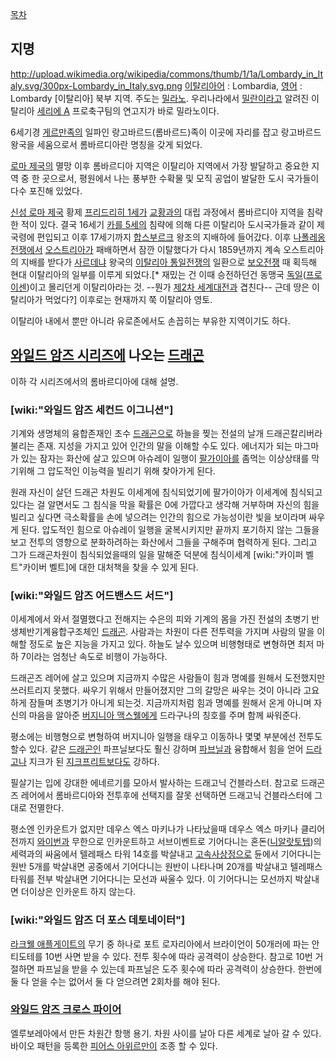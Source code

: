 [[목차]]

== 지명 ==
http://upload.wikimedia.org/wikipedia/commons/thumb/1/1a/Lombardy_in_Italy.svg/300px-Lombardy_in_Italy.svg.png
[[이탈리아어]] : Lombardia, [[영어]] : Lombardy
[이탈리아] 북부 지역. 주도는 [[밀라노]]. 우리나라에서 [[밀란]]이라고 알려진 이탈리아 [[세리에 A]] 프로축구팀의 연고지가 바로 밀라노이다.

6세기경 [[게르만족]]의 일파인 랑고바르드(롬바르드)족이 이곳에 자리를 잡고 랑고바르드 왕국을 세움으로서 롬바르디아란 명칭을 갖게 되었다.

[[로마 제국]]의 멸망 이후 롬바르디아 지역은 이탈리아 지역에서 가장 발달하고 중요한 지역 중 한 곳으로서, 평원에서 나는 풍부한 수확물 및 모직 공업이 발달한 도시 국가들이 다수 포진해 있었다.

[[신성 로마 제국]] 황제 [[프리드리히 1세]]가 [[교황]]과의 대립 과정에서 롬바르디아 지역을 침략한 적이 있다. 결국 16세기 [[카를 5세]]의 침략에 의해 다른 이탈리아 도시국가들과 같이 제국령에 편입되고 이후 17세기까지 [[합스부르크]] 왕조의 지배하에 들어갔다. 이후 [[나폴레옹 전쟁]]에서 [[오스트리아]]가 패배하면서 잠깐 이탈했다가 다시 1859년까지 계속 오스트리아의 지배를 받다가 [[사르데냐]] 왕국의 [[이탈리아 통일전쟁]]의 일환으로 [[보오전쟁]] 때 획득해 현대 이탈리아의 일부를 이루게 되었다.[* 재밌는 건 이때 승전하던건 동맹국 [[독일]]([[프로이센]])이고 몰리던게 이탈리아라는 것. --뭔가 [[제2차 세계대전]]과 겹친다-- 근데 땅은 이탈리아가 먹었다?] 이후로는 현재까지 쭉 이탈리아 영토.

이탈리아 내에서 뿐만 아니라 유로존에서도 손꼽히는 부유한 지역이기도 하다.

== [[와일드 암즈 시리즈]]에 나오는 [[드래곤]] ==
이하 각 시리즈에서의 롬바르디아에 대해 설명.

=== [wiki:"와일드 암즈 세컨드 이그니션"] ===
기계와 생명체의 융합존재인 초수 [[드래곤]]으로 하늘을 찢는 전설의 날개 드래곤칼리버라 불리는 존재. 지성을 가지고 있어 인간의 말을 이해할 수도 있다. 에너지가 되는 마그마가 있는 잠자는 화산에 살고 있으며 아슈레이 일행이 [[팔가이아]]를 좀먹는 이상상태를 막기위해 그 압도적인 이능력을 빌리기 위해 찾아가게 된다.

원래 자신이 살던 드래곤 차원도 이세계에 침식되었기에 팔가이아가 이세계에 침식되고 있다는 걸 알면서도 그 침식을 막을 확률은 0에 가깝다고 생각해 거부하며 자신의 힘을 빌리고 싶다면 극소확률을 손에 넣으려는 인간의 힘으로 가능성이란 빛을 보이라며 싸우게 된다. 압도적인 힘으로 아슈레이 일행을 굴복시키지만 끝까지 포기하지 않는 그들을 보고 전투의 영향으로 분화하려하는 화산에서 그들을 구해주며 협력하게 된다. 그리고 그가 드래곤차원이 침식되었을때의 일을 말해준 덕분에 침식이세계 [wiki:"카이퍼 벨트"카이버 벨트]에 대한 대처책을 찾을 수 있게 된다.


=== [wiki:"와일드 암즈 어드밴스드 서드"] ===
이세계에서 와서 절멸했다고 전해지는 수은의 피와 기계의 몸을 가진 전설의 초병기 반생체반기계융합구조체인 [[드래곤]]. 사람과는 차원이 다른 전투력을 가지며 사람의 말을 이해할 정도로 높은 지능을 가지고 있다. 하늘도 날수 있으며 비행형태로 변형하면 최저 마하 7이라는 엄청난 속도로 비행이 가능하다.

드래곤즈 레어에 살고 있으며 지금까지 수많은 사람들이 힘과 명예를 원해서 도전했지만 쓰러트리지 못했다. 싸우기 위해서 만들어졌지만 그의 갈망은 싸우는 것이 아니라 고요하게 잠들며 초병기가 아니게 되는것. 지금까지처럼 힘과 명예를 원해서 온게 아니며 자신의 마음을 알아준 [[버지니아 맥스웰]]에게 드라구나의 칭호를 주며 함께 싸워준다. 

평소에는 비행형으로 변형하여 버지니아 일행을 태우고 이동하나 몇몇 부분에선 전투도 할수 있다. 같은 [[드래곤]]인 파프닐보다도 훨신 강하며 [[파브닐]]과 융합해서 힘을 얻어 [[드라고나]] 지크가 된 [[지크프리트]]보다도 강하다.

필살기는 입에 강대한 에네르기를 모아서 발사하는 드래고닉 건블라스터. 참고로 드래곤즈 레어에서 롬바르디아와 전투후에 선택지를 잘못 선택하면 드래고닉 건블라스터에 그대로 전멸한다.

평소엔 인카운트가 없지만 데우스 엑스 마키나가 나타났을때 데우스 엑스 마키나 클리어 전까지 [[와이번]]과 무한으로 인카운트하고 서브이벤트로 기어다니는 혼돈([[니알랏토텝]])의 세력과의 싸움에서 텔레패스 타워 14호를 박살내고 [[고속사상정]]으로 듄에서 기어다니는 원반 5개를 박살내면 공중에서 기어다니는 원반이 나타나며 20개를 박살내고 텔레패스 타워를 전부 박살내면 기어다니는 모선과 싸울수 있다. 이 기어다니는 모선까지 박살내면 더이상은 인카운트 하지 않는다.


=== [wiki:"와일드 암즈 더 포스 데토네이터"] ===
[[라크웰 애플게이트]]의 무기 중 하나로 포트 로자리아에서 브라이언이 50개러에 파는 안티도테를 10번 사면 받을 수 있다. 전투 횟수에 따라 공격력이 상승한다. 참고로 10번 거절하면 파프닐을 받을 수 있는데 파프닐은 도주 횟수에 따라 공격력이 상승한다. 한번에 둘 다 얻을 수는 없어서 둘 다 얻으려면 2회차를 해야 된다.

=== [[와일드 암즈 크로스 파이어]] ===
엘루보레아에서 만든 차원간 항행 용기. 차원 사이를 날아 다른 세계로 날아 갈 수 있다. 바이오 패턴을 등록한 [[피어스 아위르]]만이 조종 할 수 있다.
